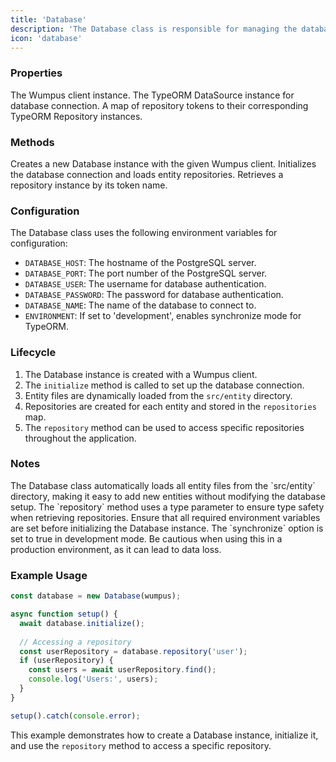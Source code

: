 ```yaml
---
title: 'Database'
description: 'The Database class is responsible for managing the database connection, initializing repositories, and providing access to them. It uses TypeORM to interact with a PostgreSQL database and dynamically loads entity repositories.'
icon: 'database'
---
```


### Properties
<ResponseField name="client" type="Wumpus" required>
The Wumpus client instance.
</ResponseField>
<ResponseField name="datasource" type="DataSource" required>
The TypeORM DataSource instance for database connection.
</ResponseField>
<ResponseField name="repositories" type="Map<string, Repository<any>>" required>
A map of repository tokens to their corresponding TypeORM Repository instances.
</ResponseField>

### Methods
<ResponseField name="constructor" type="Database">
Creates a new Database instance with the given Wumpus client.
</ResponseField>
<ResponseField name="initialize" type="Promise<void>">
Initializes the database connection and loads entity repositories.
</ResponseField>
<ResponseField name="repository" type="Repository<RepositoriesMap[T]> | undefined">
Retrieves a repository instance by its token name.
</ResponseField>

### Configuration
The Database class uses the following environment variables for configuration:
- `DATABASE_HOST`: The hostname of the PostgreSQL server.
- `DATABASE_PORT`: The port number of the PostgreSQL server.
- `DATABASE_USER`: The username for database authentication.
- `DATABASE_PASSWORD`: The password for database authentication.
- `DATABASE_NAME`: The name of the database to connect to.
- `ENVIRONMENT`: If set to 'development', enables synchronize mode for TypeORM.

### Lifecycle
1. The Database instance is created with a Wumpus client.
2. The `initialize` method is called to set up the database connection.
3. Entity files are dynamically loaded from the `src/entity` directory.
4. Repositories are created for each entity and stored in the `repositories` map.
5. The `repository` method can be used to access specific repositories throughout the application.

### Notes
<Note>
The Database class automatically loads all entity files from the `src/entity` directory, making it easy to add new entities without modifying the database setup.
</Note>
<Note>
The `repository` method uses a type parameter to ensure type safety when retrieving repositories.
</Note>
<Warning>
Ensure that all required environment variables are set before initializing the Database instance.
</Warning>
<Warning>
The `synchronize` option is set to true in development mode. Be cautious when using this in a production environment, as it can lead to data loss.
</Warning>

### Example Usage
```typescript
const database = new Database(wumpus);

async function setup() {
  await database.initialize();
  
  // Accessing a repository
  const userRepository = database.repository('user');
  if (userRepository) {
    const users = await userRepository.find();
    console.log('Users:', users);
  }
}

setup().catch(console.error);
```

This example demonstrates how to create a Database instance, initialize it, and use the `repository` method to access a specific repository.